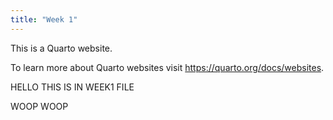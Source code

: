 ```yaml
---
title: "Week 1"
---
```


This is a Quarto website.

To learn more about Quarto websites visit <https://quarto.org/docs/websites>.

HELLO THIS IS IN WEEK1 FILE

WOOP WOOP
